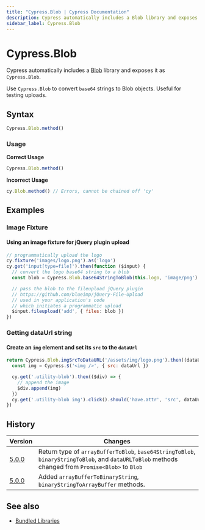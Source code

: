 ```yaml
---
title: "Cypress.Blob | Cypress Documentation"
description: Cypress automatically includes a Blob library and exposes it as `Cypress.Blob`.
sidebar_label: Cypress.Blob
---
```


<ProductHeading product="app" />

# Cypress.Blob

Cypress automatically includes a
[Blob](https://github.com/nolanlawson/blob-util) library and exposes it as
`Cypress.Blob`.

Use `Cypress.Blob` to convert `base64` strings to Blob objects. Useful for
testing uploads.

## Syntax

```javascript
Cypress.Blob.method()
```

### Usage

<Icon name="check-circle" color="green" /> **Correct Usage**

```javascript
Cypress.Blob.method()
```

<Icon name="exclamation-triangle" color="red" /> **Incorrect Usage**

```javascript
cy.Blob.method() // Errors, cannot be chained off 'cy'
```

## Examples

### Image Fixture

#### Using an image fixture for jQuery plugin upload

```javascript
// programmatically upload the logo
cy.fixture('images/logo.png').as('logo')
cy.get('input[type=file]').then(function ($input) {
  // convert the logo base64 string to a blob
  const blob = Cypress.Blob.base64StringToBlob(this.logo, 'image/png')

  // pass the blob to the fileupload jQuery plugin
  // https://github.com/blueimp/jQuery-File-Upload
  // used in your application's code
  // which initiates a programmatic upload
  $input.fileupload('add', { files: blob })
})
```

### Getting dataUrl string

#### Create an `img` element and set its `src` to the `dataUrl`

```javascript
return Cypress.Blob.imgSrcToDataURL('/assets/img/logo.png').then((dataUrl) => {
  const img = Cypress.$('<img />', { src: dataUrl })

  cy.get('.utility-blob').then(($div) => {
    // append the image
    $div.append(img)
  })
  cy.get('.utility-blob img').click().should('have.attr', 'src', dataUrl)
})
```

## History

| Version                            | Changes                                                                                                                                            |
| ---------------------------------- | -------------------------------------------------------------------------------------------------------------------------------------------------- |
| [5.0.0](/app/references/changelog) | Return type of `arrayBufferToBlob`, `base64StringToBlob`, `binaryStringToBlob`, and `dataURLToBlob` methods changed from `Promise<Blob>` to `Blob` |
| [5.0.0](/app/references/changelog) | Added `arrayBufferToBinaryString`, `binaryStringToArrayBuffer` methods.                                                                            |

## See also

- [Bundled Libraries](/app/references/bundled-libraries)
